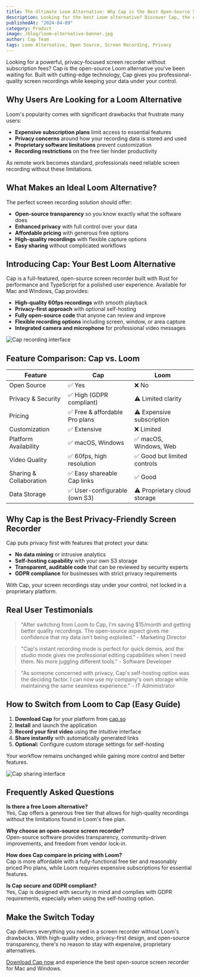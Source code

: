 ```yaml
---
title: The Ultimate Loom Alternative: Why Cap is the Best Open-Source Screen Recorder
description: Looking for the best Loom alternative? Discover Cap, the open-source, privacy-focused screen recorder for Mac & Windows. See why users are switching today!
publishedAt: "2024-04-09"
category: Product
image: /blog/loom-alternative-banner.jpg
author: Cap Team
tags: Loom Alternative, Open Source, Screen Recording, Privacy
---
```


Looking for a powerful, privacy-focused screen recorder without subscription fees? Cap is the open-source Loom alternative you've been waiting for. Built with cutting-edge technology, Cap gives you professional-quality screen recordings while keeping your data under your control.

## Why Users Are Looking for a Loom Alternative

Loom's popularity comes with significant drawbacks that frustrate many users:

- **Expensive subscription plans** limit access to essential features
- **Privacy concerns** around how your recording data is stored and used
- **Proprietary software limitations** prevent customization
- **Recording restrictions** on the free tier hinder productivity

As remote work becomes standard, professionals need reliable screen recording without these limitations.

## What Makes an Ideal Loom Alternative?

The perfect screen recording solution should offer:

- **Open-source transparency** so you know exactly what the software does
- **Enhanced privacy** with full control over your data
- **Affordable pricing** with generous free options
- **High-quality recordings** with flexible capture options
- **Easy sharing** without complicated workflows

## Introducing Cap: Your Best Loom Alternative

Cap is a full-featured, open-source screen recorder built with Rust for performance and TypeScript for a polished user experience. Available for Mac and Windows, Cap provides:

- **High-quality 60fps recordings** with smooth playback
- **Privacy-first approach** with optional self-hosting
- **Fully open-source code** that anyone can review and improve
- **Flexible recording options** including screen, window, or area capture
- **Integrated camera and microphone** for professional video messages

![Cap recording interface](/blog/cap-recording-interface.jpg)

## Feature Comparison: Cap vs. Loom

| Feature                 | Cap                            | Loom                         |
| ----------------------- | ------------------------------ | ---------------------------- |
| Open Source             | ✅ Yes                         | ❌ No                        |
| Privacy & Security      | ✅ High (GDPR compliant)       | ⚠️ Limited clarity           |
| Pricing                 | ✅ Free & affordable Pro plans | ⚠️ Expensive subscription    |
| Customization           | ✅ Extensive                   | ❌ Limited                   |
| Platform Availability   | ✅ macOS, Windows              | ✅ macOS, Windows, Web       |
| Video Quality           | ✅ 60fps, high resolution      | ✅ Good but limited controls |
| Sharing & Collaboration | ✅ Easy shareable Cap links    | ✅ Good                      |
| Data Storage            | ✅ User-configurable (own S3)  | ⚠️ Proprietary cloud storage |

## Why Cap is the Best Privacy-Friendly Screen Recorder

Cap puts privacy first with features that protect your data:

- **No data mining** or intrusive analytics
- **Self-hosting capability** with your own S3 storage
- **Transparent, auditable code** that can be reviewed by security experts
- **GDPR compliance** for businesses with strict privacy requirements

With Cap, your screen recordings stay under your control, not locked in a proprietary platform.

## Real User Testimonials

> "After switching from Loom to Cap, I'm saving $15/month and getting better quality recordings. The open-source aspect gives me confidence that my data isn't being exploited." - Marketing Director

> "Cap's instant recording mode is perfect for quick demos, and the studio mode gives me professional editing capabilities when I need them. No more juggling different tools." - Software Developer

> "As someone concerned with privacy, Cap's self-hosting option was the deciding factor. I can now use my company's own storage while maintaining the same seamless experience." - IT Administrator

## How to Switch from Loom to Cap (Easy Guide)

1. **Download Cap** for your platform from [cap.so](https://cap.so/download)
2. **Install** and launch the application
3. **Record your first video** using the intuitive interface
4. **Share instantly** with automatically generated links
5. **Optional:** Configure custom storage settings for self-hosting

Your workflow remains unchanged while gaining more control and better features.

![Cap sharing interface](/blog/cap-sharing-interface.jpg)

## Frequently Asked Questions

**Is there a free Loom alternative?**  
Yes, Cap offers a generous free tier that allows for high-quality recordings without the limitations found in Loom's free plan.

**Why choose an open-source screen recorder?**  
Open-source software provides transparency, community-driven improvements, and freedom from vendor lock-in.

**How does Cap compare in pricing with Loom?**  
Cap is more affordable with a fully-functional free tier and reasonably priced Pro plans, while Loom requires expensive subscriptions for essential features.

**Is Cap secure and GDPR compliant?**  
Yes, Cap is designed with security in mind and complies with GDPR requirements, especially when using the self-hosting option.

## Make the Switch Today

Cap delivers everything you need in a screen recorder without Loom's drawbacks. With high-quality video, privacy-first design, and open-source transparency, there's no reason to stay with expensive, proprietary alternatives.

[Download Cap now](https://cap.so/download) and experience the best open-source screen recorder for Mac and Windows.
